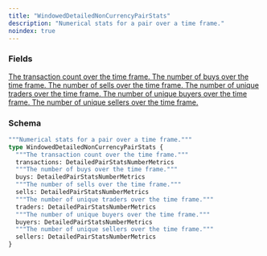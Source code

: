 ```yaml
---
title: "WindowedDetailedNonCurrencyPairStats"
description: "Numerical stats for a pair over a time frame."
noindex: true
---
```


### Fields

<a href="/api-reference/types/detailedpairstatsnumbermetrics">
  <ResponseField name="transactions" type="DetailedPairStatsNumberMetrics">
    The transaction count over the time frame.
  </ResponseField>
</a>

<a href="/api-reference/types/detailedpairstatsnumbermetrics">
  <ResponseField name="buys" type="DetailedPairStatsNumberMetrics">
    The number of buys over the time frame.
  </ResponseField>
</a>

<a href="/api-reference/types/detailedpairstatsnumbermetrics">
  <ResponseField name="sells" type="DetailedPairStatsNumberMetrics">
    The number of sells over the time frame.
  </ResponseField>
</a>

<a href="/api-reference/types/detailedpairstatsnumbermetrics">
  <ResponseField name="traders" type="DetailedPairStatsNumberMetrics">
    The number of unique traders over the time frame.
  </ResponseField>
</a>

<a href="/api-reference/types/detailedpairstatsnumbermetrics">
  <ResponseField name="buyers" type="DetailedPairStatsNumberMetrics">
    The number of unique buyers over the time frame.
  </ResponseField>
</a>

<a href="/api-reference/types/detailedpairstatsnumbermetrics">
  <ResponseField name="sellers" type="DetailedPairStatsNumberMetrics">
    The number of unique sellers over the time frame.
  </ResponseField>
</a>

### Schema


```graphql 
"""Numerical stats for a pair over a time frame."""
type WindowedDetailedNonCurrencyPairStats {
  """The transaction count over the time frame."""
  transactions: DetailedPairStatsNumberMetrics
  """The number of buys over the time frame."""
  buys: DetailedPairStatsNumberMetrics
  """The number of sells over the time frame."""
  sells: DetailedPairStatsNumberMetrics
  """The number of unique traders over the time frame."""
  traders: DetailedPairStatsNumberMetrics
  """The number of unique buyers over the time frame."""
  buyers: DetailedPairStatsNumberMetrics
  """The number of unique sellers over the time frame."""
  sellers: DetailedPairStatsNumberMetrics
}
```
